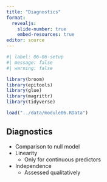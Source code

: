 ```yaml
---
title: "Diagnostics"
format: 
  revealjs:
    slide-number: true
    embed-resources: true
editor: source
---
```


```r
#| label: 06-06-setup
#| message: false
#| warning: false

library(broom)
library(epitools)
library(glue)
library(magrittr)
library(tidyverse)

load("../data/module06.RData")
```

## Diagnostics

-   Comparison to null model
-   Linearity
    -   Only for continuous predictors
-   Independence
    -   Assessed qualitatively

